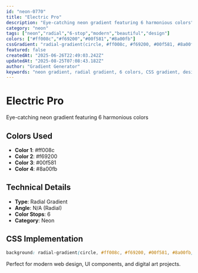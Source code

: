 ```yaml
---
id: "neon-0770"
title: "Electric Pro"
description: "Eye-catching neon gradient featuring 6 harmonious colors"
category: "neon"
tags: ["neon","radial","6-stop","modern","beautiful","design"]
colors: ["#ff008c","#f69200","#00f581","#8a00fb"]
cssGradient: "radial-gradient(circle, #ff008c, #f69200, #00f581, #8a00fb)"
featured: false
createdAt: "2025-06-26T22:49:03.242Z"
updatedAt: "2025-08-25T07:08:43.182Z"
author: "Gradient Generator"
keywords: "neon gradient, radial gradient, 6 colors, CSS gradient, design, #ff008c, #f69200, #00f581, #8a00fb"
---
```


# Electric Pro

Eye-catching neon gradient featuring 6 harmonious colors

## Colors Used
- **Color 1**: #ff008c
- **Color 2**: #f69200
- **Color 3**: #00f581
- **Color 4**: #8a00fb

## Technical Details
- **Type**: Radial Gradient
- **Angle**: N/A (Radial)
- **Color Stops**: 6
- **Category**: Neon

## CSS Implementation
```css
background: radial-gradient(circle, #ff008c, #f69200, #00f581, #8a00fb);
```

Perfect for modern web design, UI components, and digital art projects.
